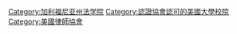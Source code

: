 [[Category:加利福尼亚州法学院|Category:加利福尼亚州法学院]]
[[Category:認證協會認可的美國大學校院|Category:認證協會認可的美國大學校院]]
[[Category:美國律師協會|Category:美國律師協會]]